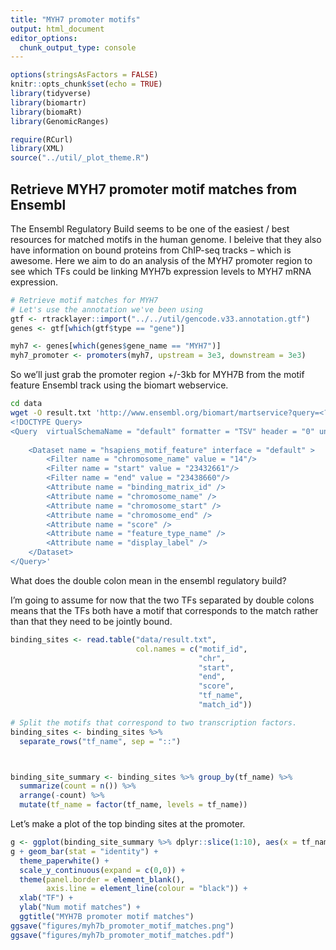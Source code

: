 ```yaml
---
title: "MYH7 promoter motifs"
output: html_document
editor_options: 
  chunk_output_type: console
---
```


```r
options(stringsAsFactors = FALSE)
knitr::opts_chunk$set(echo = TRUE)
library(tidyverse)
library(biomartr)
library(biomaRt)
library(GenomicRanges)

require(RCurl) 
library(XML)
source("../util/_plot_theme.R")
```

## Retrieve MYH7 promoter motif matches from Ensembl

The Ensembl Regulatory Build seems to be one of the easiest / best resources for matched motifs in the human genome. I beleive that they also have information on bound proteins from ChIP-seq tracks -- which is awesome. Here we aim to do an analysis of the MYH7 promoter region to see which TFs could be linking MYH7b expression levels to MYH7 mRNA expression. 

```r
# Retrieve motif matches for MYH7
# Let's use the annotation we've been using
gtf <- rtracklayer::import("../../util/gencode.v33.annotation.gtf")
genes <- gtf[which(gtf$type == "gene")]

myh7 <- genes[which(genes$gene_name == "MYH7")]
myh7_promoter <- promoters(myh7, upstream = 3e3, downstream = 3e3)
```

So we'll just grab the promoter region +/-3kb for MYH7B from the motif feature Ensembl track using the biomart webservice. 

```bash
cd data
wget -O result.txt 'http://www.ensembl.org/biomart/martservice?query=<?xml version="1.0" encoding="UTF-8"?> 
<!DOCTYPE Query>
<Query  virtualSchemaName = "default" formatter = "TSV" header = "0" uniqueRows = "0" count = "" datasetConfigVersion = "0.6" >
			
	<Dataset name = "hsapiens_motif_feature" interface = "default" >
		<Filter name = "chromosome_name" value = "14"/>
		<Filter name = "start" value = "23432661"/>
		<Filter name = "end" value = "23438660"/>
		<Attribute name = "binding_matrix_id" />
		<Attribute name = "chromosome_name" />
		<Attribute name = "chromosome_start" />
		<Attribute name = "chromosome_end" />
		<Attribute name = "score" />
		<Attribute name = "feature_type_name" />
		<Attribute name = "display_label" />
	</Dataset>
</Query>'
```

What does the double colon mean in the ensembl regulatory build?

I’m going to assume for now that the two TFs separated by double colons means that the TFs both have a motif that corresponds to the match rather than that they need to be jointly bound.

```r
binding_sites <- read.table("data/result.txt",
                            col.names = c("motif_id",
                                          "chr",
                                          "start",
                                          "end", 
                                          "score",
                                          "tf_name",
                                          "match_id"))

# Split the motifs that correspond to two transcription factors.
binding_sites <- binding_sites %>% 
  separate_rows("tf_name", sep = "::")



binding_site_summary <- binding_sites %>% group_by(tf_name) %>%
  summarize(count = n()) %>%
  arrange(-count) %>%
  mutate(tf_name = factor(tf_name, levels = tf_name))
```

Let's make a plot of the top binding sites at the promoter. 

```r
g <- ggplot(binding_site_summary %>% dplyr::slice(1:10), aes(x = tf_name, y = count))
g + geom_bar(stat = "identity") + 
  theme_paperwhite() +
  scale_y_continuous(expand = c(0,0)) +
  theme(panel.border = element_blank(),
        axis.line = element_line(colour = "black")) + 
  xlab("TF") +
  ylab("Num motif matches") +
  ggtitle("MYH7B promoter motif matches")
ggsave("figures/myh7b_promoter_motif_matches.png")
ggsave("figures/myh7b_promoter_motif_matches.pdf")
```


